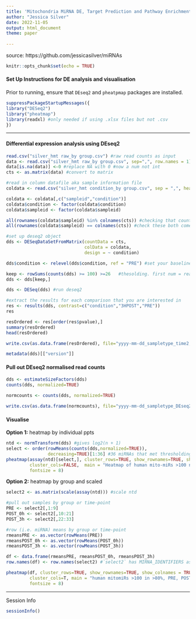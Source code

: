 ```yaml
---
title: 'Mitochondria MiRNA DE, Target Prediction and Pathway Enrichment Analyses'
author: "Jessica Silver"
date: 2022-11-05
output: html_document
theme: paper
  
---
```


source: https://github.com/jessicasilver/miRNAs

```r
knitr::opts_chunk$set(echo = TRUE)
```

#### Set Up Instructions for DE analysis and visualisation 

Prior to running, ensure that `DEseq2` and `pheatpmap` packages are installed. 

```r
suppressPackageStartupMessages({
library("DESeq2")
library("pheatmap")
library(readxl) #only needed if using .xlsx files but not .csv
})

```

***

#### Differential expression analysis using DEseq2 

```r
read.csv("silver_hmt raw_by group.csv") #raw read counts as input
data <- read.csv("silver_hmt raw_by group.csv", sep=",", row.names = 1) #keeps miR identifiers as rownames
data[is.na(data)] <-0 #replace NA with 0 #now a num not int
cts <- as.matrix(data) #convert to matrix

#read in column datafile aka sample information file
coldata <- read.csv("silver_hmt condition_by group.csv", sep = ",", header = TRUE) # do not incl row.names=1

coldata <- coldata[,c("sampleid","condition")]
coldata$condition <- factor(coldata$condition)
coldata$sampleid <- factor(coldata$sampleid)

all(rownames(coldata$sampleid) %in% colnames(cts)) #checking that count matrix and coldata are consistent in terms of sample order
all(rownames(coldata$sampleid) == colnames(cts)) #check these both come back as TRUE

#set up deseq2 object
dds <- DESeqDataSetFromMatrix(countData = cts,
                              colData = coldata,
                              design = ~ condition)

dds$condition <- relevel(dds$condition, ref = "PRE") #set your baseline. #hsa=PRE #rno=SED

keep <- rowSums(counts(dds) >= 100) >=26   #thesolding. first num = read counts, second num = x samples
dds <- dds[keep,]

dds <- DESeq(dds) #run deseq2

#extract the results for each comparison that you are interested in 
res <- results(dds, contrast=c("condition","3HPOST","PRE"))
res

resOrdered <- res[order(res$pvalue),]
summary(resOrdered)
head(resOrdered)

write.csv(as.data.frame(resOrdered), file="yyyy-mm-dd_sampletype_time2,time1_notes.csv")

metadata(dds)[["version"]]

```

#### Pull out DEseq2 normalised read counts

```r
dds <- estimateSizeFactors(dds)
counts(dds, normalized=TRUE)

normcounts <- counts(dds, normalized=TRUE)

write.csv(as.data.frame(normcounts), file="yyyy-mm-dd_sampletype_DEseq2normcounts.csv")
```

#### Visualise
**Option 1:** heatmap by individual ppts

```r
ntd <- normTransform(dds) #gives log2(n + 1)
select <- order(rowMeans(counts(dds,normalized=TRUE)),
                decreasing=TRUE)[1:36] #36 miRNAs that met thresholding criteria 
pheatmap(assay(ntd)[select,], cluster_rows=TRUE, show_rownames=TRUE, show_colnames = TRUE,
         cluster_cols=FALSE,  main = "Heatmap of human mito-miRs >100 norm >80% in response to acute exercise",
         fontsize = 8)
```

**Option 2:** heatmap by group and scaled

```r
select2 <- as.matrix(scale(assay(ntd))) #scale ntd

#pull out samples by group or time-point
PRE <- select2[,1:9]
POST_0h <- select2[,10:21]
POST_3h <- select2[,22:33]

#row (i.e. miRNA) means by group or time-point
rmeansPRE <- as.vector(rowMeans(PRE))
rmeansPOST_0h <- as.vector(rowMeans(POST_0h))
rmeansPOST_3h <- as.vector(rowMeans(POST_3h))

df <- data.frame(rmeansPRE, rmeansPOST_0h, rmeansPOST_3h) 
row.names(df) <- row.names(select2) #`select2` has MIRNA_IDENTIFIERS as row names. need row and col names for heatmap

pheatmap(df, cluster_rows=TRUE, show_rownames=TRUE, show_colnames = TRUE,
         cluster_cols=T, main = "human mitomiRs >100 in >80%, PRE, POST0h, POST3h_SCALED", angle_col = "45", cellheight=15, cellwidth = 20,
         fontsize = 8)
```

***
Session Info
```r
sessionInfo()
```
